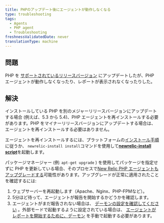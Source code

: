 ```yaml
---
title: PHPのアップデート後にエージェントが動作しなくなる
type: troubleshooting
tags:
  - Agents
  - PHP agent
  - Troubleshooting
freshnessValidatedDate: never
translationType: machine
---
```


## 問題

PHP を [サポートされているリリースバージョン](/docs/agents/php-agent/getting-started/php-agent-compatibility-requirements#php-release) にアップデートしたが、PHP エージェントが動作しなくなったり、レポートが表示されなくなったりした。

## 解決

インストールしている PHP を別のメジャーリリースバージョンにアップデートする場合 (例えば、5.3 から 5.4)、PHP エージェントを再インストールする必要があります。PHP をマイナーリリースバージョンにアップデートする場合は、エージェントを再インストールする必要はありません。

エージェントを再インストールするには、プラットフォームの[インストール手順](/docs/agents/php-agent/installation/php-agent-installation-overview)に従うか、 `newrelic-install install`コマンドを使用して<DNT>**[newrelic-install script](/docs/agents/php-agent/advanced-installation/using-newrelic-install-script)**</DNT>を起動します。

パッケージマネージャー (例: `apt-get upgrade` ) を使用してパッケージを指定せずに PHP を更新している場合、そのプロセスで[New Relic PHP エージェントもアップグレードする](/docs/agents/php-agent/installation/upgrading-php-agent)可能性があります。アップグレードが正常に適用されたことを確認するには:

1. ウェブサーバーを再起動します（Apache、Nginx、PHP-FPMなど）。
2. 5分ほど待って、エージェントが報告を開始するかどうかを確認します。
3. エージェントがまだ報告されない場合は、 [デーモンの設定を確認してください](/docs/agents/php-agent/troubleshooting/verifying-php-daemon) 。外部モードで起動するように設定されている場合は、 [エージェントがレポートを開始するために、デーモン](/docs/agents/php-agent/advanced-installation/starting-php-daemon-advanced#daemon-external) を手動で起動する必要があります。